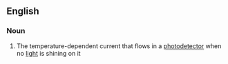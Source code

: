 ==English==

===Noun===
{{wikipedia}}
{{en-noun}}

# {{lb|en|physics}} The temperature-dependent current that flows in a [[photodetector]] when no [[light]] is shining on it